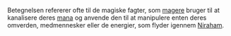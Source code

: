 {{title:Håndtegn}}
{{author:Laura Holmegaard}}
{{timestamp:2009-09-18T14:13:58Z}}
{{copyright:Håndtegn}}
Betegnelsen refererer ofte til de magiske fagter, som [[mager|magere]] bruger til at kanalisere deres [[mana]] og anvende den til at manipulere enten deres omverden, medmennesker eller de energier, som flyder igennem [[Niraham]].